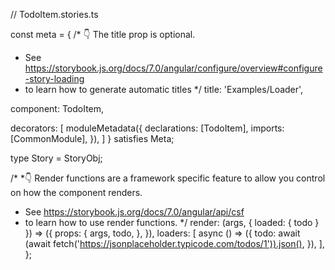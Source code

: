 // TodoItem.stories.ts






const meta = {
  /* 👇 The title prop is optional.
   * See https://storybook.js.org/docs/7.0/angular/configure/overview#configure-story-loading
   * to learn how to generate automatic titles
   */
  title: 'Examples/Loader',

  component: TodoItem,

  decorators: [
    moduleMetadata({
      declarations: [TodoItem],
      imports: [CommonModule],
    }),
  ]
} satisfies Meta<TodoItem>;

type Story = StoryObj<TodoItem>;

/*
 *👇 Render functions are a framework specific feature to allow you control on how the component renders.
 * See https://storybook.js.org/docs/7.0/angular/api/csf
 * to learn how to use render functions.
 */
  render: (args, { loaded: { todo } }) => ({
    props: {
      args,
      todo,
    },
  }),
  loaders: [
    async () => ({
      todo: await (await fetch('https://jsonplaceholder.typicode.com/todos/1')).json(),
    }),
  ],
};
